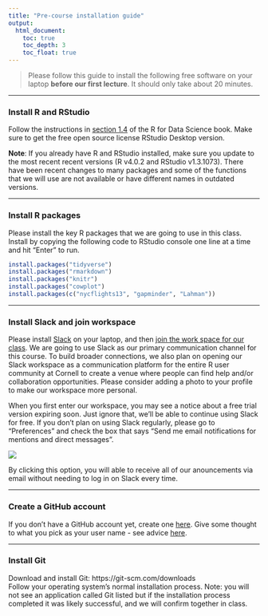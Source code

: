 ```yaml
---
title: "Pre-course installation guide"
output: 
  html_document:
    toc: true
    toc_depth: 3
    toc_float: true
---
```


>Please follow this guide to install the following free software on your laptop **before our first lecture**. It should only take about 20 minutes.  

***

### Install R and RStudio  

Follow the instructions in [section 1.4](https://r4ds.had.co.nz/introduction.html#prerequisites) of the R for Data Science book. Make sure to get the free open source license RStudio Desktop version.

**Note**: If you already have R and RStudio installed, make sure you update to the most recent recent versions (R v4.0.2 and RStudio v1.3.1073). There have been recent changes to many packages and some of the functions that we will use are not available or have different names in outdated versions.  


***

### Install R packages  

Please install the key R packages that we are going to use in this class. Install by copying the following code to RStudio console one line at a time and hit "Enter" to run.  

``` r
install.packages("tidyverse")
install.packages("rmarkdown")
install.packages("knitr")
install.packages("cowplot")
install.packages(c("nycflights13", "gapminder", "Lahman"))
```  

***


### Install Slack and join workspace  

Please install [Slack](https://slack.com/download) on your laptop, and then [join the work space for our class](https://join.slack.com/t/ntres6100sp21/shared_invite/zt-lu94u3tv-P9u3bSoe0_jkA3bmEGmvIg). We are going to use Slack as our primary communication channel for this course. To build broader connections, we also plan on opening our Slack workspace as a communication platform for the entire R user community at Cornell to create a venue where people can find help and/or collaboration opportunities. Please consider adding a photo to your profile to make our workspace more personal.

When you first enter our workspace, you may see a notice about a free trial version expiring soon. Just ignore that, we'll be able to continue using Slack for free. If you don't plan on using Slack regularly, please go to "Preferences" and check the box that says "Send me email notifications for mentions and direct messages". 

![](https://slackhq.com/wp-content/uploads/2023/05/2019-05_Haughey_CustomizeNotifications_mobile-notifications.png?w=460)

By clicking this option, you will able to receive all of our anouncements via email without needing to log in on Slack every time.  

***

### Create a GitHub account  

If you don't have a GitHub account yet, create one [here](https://github.com/join). Give some thought to what you pick as your user name - see advice [here](https://happygitwithr.com/github-acct.html#username-advice).  

***

### Install Git  

Download and install Git: https://git-scm.com/downloads  
Follow your operating system’s normal installation process. Note: you will not see an application called Git listed but if the installation process completed it was likely successful, and we will confirm together in class.  

<div class="tocify-extend-page" data-unique="tocify-extend-page" style="height: 0;"></div>
